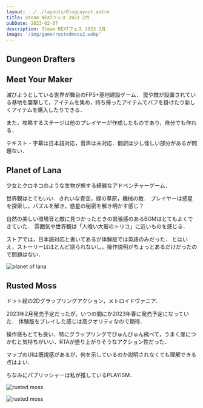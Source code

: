 ```yaml
---
layout: ../../layouts/BlogLayout.astro
title: Steam NEXTフェス 2023 2月
pubDate: 2023-02-07
description: Steam NEXTフェス 2023 2月
image: '/img/game/rustedmoss2.webp'
---
```


## Dungeon Drafters

<SteamEmbed appid="1824580" />

## Meet Your Maker
滅びようとしている世界が舞台のFPS+基地建設ゲーム．
罠や敵が設置されている基地を襲撃して，アイテムを集め，持ち帰ったアイテムでバフを掛けたり新しくアイテムを購入したりできる．

また，攻略するステージは他のプレイヤーが作成したものであり，自分でも作れる．

テキスト・字幕は日本語対応，音声は未対応．翻訳は少し怪しい部分があるが問題ない．

<SteamEmbed appid="1194810" />

## Planet of Lana
少女とクロネコのような生物が旅する綺麗なアドベンチャーゲーム．

世界観はとてもいい．きれいな青空，緑の草原，機械の敵．
プレイヤーは惑星を探索し，パズルを解き，惑星の秘密を解き明かす感じ？

自然の美しい環境音と敵に見つかったときの緊張感のあるBGMはとてもよくできていた．
雰囲気や世界観は「人喰い大鷲のトリコ」に近いものを感じる．

ストアでは，日本語対応と書いてあるが体験版では英語のみだった．
とはいえ，ストーリーはほとんど語られないし，操作説明がちょっとあるだけだったので問題はない．

<img
   src='/img/game/planet_of_lana.webp'
   alt='planet of lana'
/>

<SteamEmbed appid="1608230" />

## Rusted Moss

ドット絵の2Dグラップリングアクション，メトロイドヴァニア．

2023年2月発売予定だったが，いつの間にか2023年春に発売予定になっていた．
体験版をプレイした感じは高クオリティなので期待．

操作感もとても良い．特にグラップリングでびゅんびゅん飛べて，うまく崖につかむと気持ちがいい．RTAが盛り上がりそうなアクション性だった．

マップのUIは既視感があるが，何を示しているのか説明されなくても理解できる点はよい．

ちなみにパブリッシャーは私が推しているPLAYISM．

<img
  src='/img/game/rustedmoss1.webp'
  alt='rusted moss'
/>

<img
  src='/img/game/rustedmoss2.webp'
  alt='rusted moss'
/>

<SteamEmbed appid="1772830" />
